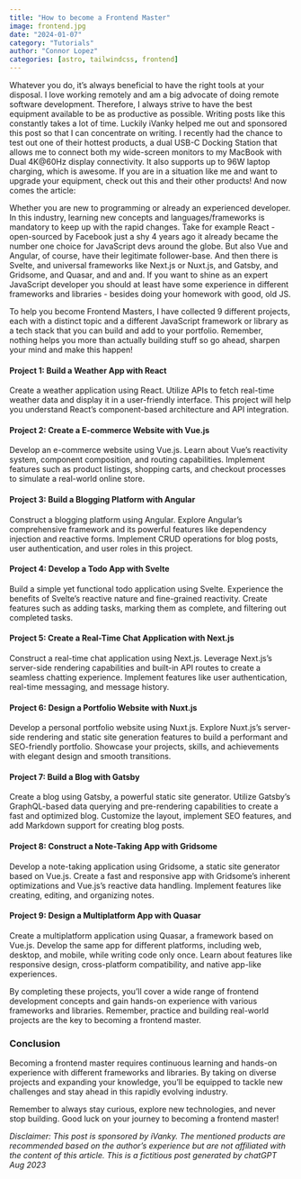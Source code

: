 ```yaml
---
title: "How to become a Frontend Master"
image: frontend.jpg
date: "2024-01-07"
category: "Tutorials"
author: "Connor Lopez"
categories: [astro, tailwindcss, frontend]
---
```


Whatever you do, it's always beneficial to have the right tools at your disposal. I love working remotely and am a big advocate of doing remote software development. Therefore, I always strive to have the best equipment available to be as productive as possible. Writing posts like this constantly takes a lot of time. Luckily iVanky helped me out and sponsored this post so that I can concentrate on writing. I recently had the chance to test out one of their hottest products, a dual USB-C Docking Station that allows me to connect both my wide-screen monitors to my MacBook with Dual 4K@60Hz display connectivity. It also supports up to 96W laptop charging, which is awesome. If you are in a situation like me and want to upgrade your equipment, check out this and their other products! And now comes the article:

Whether you are new to programming or already an experienced developer. In this industry, learning new concepts and languages/frameworks is
mandatory to keep up with the rapid changes. Take for example React - open-sourced by Facebook just a shy 4 years ago it already became the number one choice for JavaScript devs around the globe. But also Vue and Angular, of course, have their legitimate follower-base. And then there is Svelte, and universal frameworks like Next.js or Nuxt.js, and Gatsby, and Gridsome, and Quasar, and and and. If you want to shine as an expert JavaScript developer you should at least have some experience in different frameworks and libraries - besides doing your homework with good, old JS.

To help you become Frontend Masters, I have collected 9 different projects, each with a distinct topic and a different JavaScript framework or library as a tech stack that you can build and add to your portfolio. Remember, nothing helps you more than actually building stuff so go ahead, sharpen your mind and make this happen!

#### Project 1: Build a Weather App with React

Create a weather application using React. Utilize APIs to fetch real-time weather data and display it in a user-friendly interface. This project will help you understand React's component-based architecture and API integration.

#### Project 2: Create a E-commerce Website with Vue.js

Develop an e-commerce website using Vue.js. Learn about Vue's reactivity system, component composition, and routing capabilities. Implement features such as product listings, shopping carts, and checkout processes to simulate a real-world online store.

#### Project 3: Build a Blogging Platform with Angular

Construct a blogging platform using Angular. Explore Angular's comprehensive framework and its powerful features like dependency injection and reactive forms. Implement CRUD operations for blog posts, user authentication, and user roles in this project.

#### Project 4: Develop a Todo App with Svelte

Build a simple yet functional todo application using Svelte. Experience the benefits of Svelte's reactive nature and fine-grained reactivity. Create features such as adding tasks, marking them as complete, and filtering out completed tasks.

#### Project 5: Create a Real-Time Chat Application with Next.js

Construct a real-time chat application using Next.js. Leverage Next.js's server-side rendering capabilities and built-in API routes to create a seamless chatting experience. Implement features like user authentication, real-time messaging, and message history.

#### Project 6: Design a Portfolio Website with Nuxt.js

Develop a personal portfolio website using Nuxt.js. Explore Nuxt.js's server-side rendering and static site generation features to build a performant and SEO-friendly portfolio. Showcase your projects, skills, and achievements with elegant design and smooth transitions.

#### Project 7: Build a Blog with Gatsby

Create a blog using Gatsby, a powerful static site generator. Utilize Gatsby's GraphQL-based data querying and pre-rendering capabilities to create a fast and optimized blog. Customize the layout, implement SEO features, and add Markdown support for creating blog posts.

#### Project 8: Construct a Note-Taking App with Gridsome

Develop a note-taking application using Gridsome, a static site generator based on Vue.js. Create a fast and responsive app with Gridsome's inherent optimizations and Vue.js's reactive data handling. Implement features like creating, editing, and organizing notes.

#### Project 9: Design a Multiplatform App with Quasar

Create a multiplatform application using Quasar, a framework based on Vue.js. Develop the same app for different platforms, including web, desktop, and mobile, while writing code only once. Learn about features like responsive design, cross-platform compatibility, and native app-like experiences.

By completing these projects, you'll cover a wide range of frontend development concepts and gain hands-on experience with various frameworks and libraries. Remember, practice and building real-world projects are the key to becoming a frontend master.

### Conclusion

Becoming a frontend master requires continuous learning and hands-on experience with different frameworks and libraries. By taking on diverse projects and expanding your knowledge, you'll be equipped to tackle new challenges and stay ahead in this rapidly evolving industry.

Remember to always stay curious, explore new technologies, and never stop building. Good luck on your journey to becoming a frontend master!

*Disclaimer: This post is sponsored by iVanky. The mentioned products are recommended based on the author's experience but are not affiliated with the content of this article.*
*This is a fictitious post generated by chatGPT Aug 2023* 